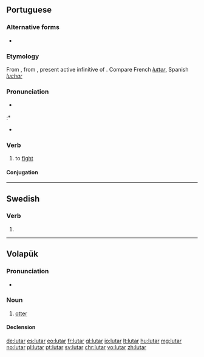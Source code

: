 ==Portuguese==

===Alternative forms===
* {{l/pt|luctar}} {{qualifier|obsolete}}

===Etymology===
From {{etyl|la|pt}} {{term||luctāre|lang=la}}, from {{term|luctārī|lang=la}}, present active infinitive of {{term|luctor||struggle|lang=la}}. Compare French ''[[lutter]]'', Spanish ''[[luchar]]''

===Pronunciation===
* {{a|PT}} {{IPA|/lu.ˈtaɾ/|lang=pt}}
:* {{homophones|lang=pt|lotar}}
* {{hyphenation|lu|tar|lang=pt}}

===Verb===
{{pt-verb|lut|ar}}

# to [[fight]]

====Conjugation====
{{pt-conj|lut|ar}}

----

==Swedish==

===Verb===
{{head|sv|verb form}}

# {{sv-verb-form-pre|luta}}

----

==Volapük==

===Pronunciation===
* {{IPA|/luˈtaɾ/|lang=vo}}

===Noun===
{{vo-noun}}

# [[otter]]

====Declension====
{{vo-decl-noun}}

[[de:lutar]]
[[es:lutar]]
[[eo:lutar]]
[[fr:lutar]]
[[gl:lutar]]
[[io:lutar]]
[[lt:lutar]]
[[hu:lutar]]
[[mg:lutar]]
[[no:lutar]]
[[pl:lutar]]
[[pt:lutar]]
[[sv:lutar]]
[[chr:lutar]]
[[vo:lutar]]
[[zh:lutar]]